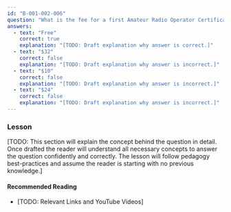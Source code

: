```yaml
---
id: "B-001-002-006"
question: "What is the fee for a first Amateur Radio Operator Certificate?"
answers:
  - text: "Free"
    correct: true
    explanation: "[TODO: Draft explanation why answer is correct.]"
  - text: "$32"
    correct: false
    explanation: "[TODO: Draft explanation why answer is incorrect.]"
  - text: "$10"
    correct: false
    explanation: "[TODO: Draft explanation why answer is incorrect.]"
  - text: "$24"
    correct: false
    explanation: "[TODO: Draft explanation why answer is incorrect.]"
---
```


### Lesson

[TODO: This section will explain the concept behind the question in detail. Once drafted the reader will understand all necessary concepts to answer the question confidently and correctly. The lesson will follow pedagogy best-practices and assume the reader is starting with no previous knowledge.]

#### Recommended Reading

- [TODO: Relevant Links and YouTube Videos]
